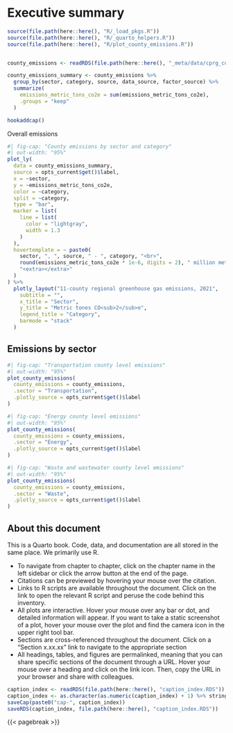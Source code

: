 # Executive summary {.unnumbered}
```r
source(file.path(here::here(), "R/_load_pkgs.R"))
source(file.path(here::here(), "R/_quarto_helpers.R"))
source(file.path(here::here(), "R/plot_county_emissions.R"))


county_emissions <- readRDS(file.path(here::here(), "_meta/data/cprg_county_emissions.RDS"))

county_emissions_summary <- county_emissions %>%
  group_by(sector, category, source, data_source, factor_source) %>%
  summarize(
    emissions_metric_tons_co2e = sum(emissions_metric_tons_co2e),
    .groups = "keep"
  )

hookaddcap()
```

Overall emissions

```r
#| fig-cap: "County emissions by sector and category"
#| out-width: "95%"
plot_ly(
  data = county_emissions_summary,
  source = opts_current$get()$label,
  x = ~sector,
  y = ~emissions_metric_tons_co2e,
  color = ~category,
  split = ~category,
  type = "bar",
  marker = list(
    line = list(
      color = "lightgray",
      width = 1.3
    )
  ),
  hovertemplate = ~ paste0(
    sector, ", ", source, " - ", category, "<br>",
    round(emissions_metric_tons_co2e * 1e-6, digits = 2), " million metric tons CO<sub>2</sub>e", "<br>",
    "<extra></extra>"
  )
) %>%
  plotly_layout("11-county regional greenhouse gas emissions, 2021",
    subtitle = "",
    x_title = "Sector",
    y_title = "Metric tones CO<sub>2</sub>e",
    legend_title = "Category",
    barmode = "stack"
  )
```
## Emissions by sector

```r
#| fig-cap: "Transportation county level emissions"
#| out-width: "95%"
plot_county_emissions(
  county_emissions = county_emissions,
  .sector = "Transportation",
  .plotly_source = opts_current$get()$label
)
```

```r
#| fig-cap: "Energy county level emissions"
#| out-width: "95%"
plot_county_emissions(
  county_emissions = county_emissions,
  .sector = "Energy",
  .plotly_source = opts_current$get()$label
)
```

```r
#| fig-cap: "Waste and wastewater county level emissions"
#| out-width: "95%"
plot_county_emissions(
  county_emissions = county_emissions,
  .sector = "Waste",
  .plotly_source = opts_current$get()$label
)
```


## About this document

This is a Quarto book. Code, data, and documentation are all stored in the same place. We primarily use R. 

- To navigate from chapter to chapter, click on the chapter name in the left sidebar or click the arrow button at the end of the page.
- Citations can be previewed by hovering your mouse over the citation.
- Links to R scripts are available throughout the document. Click on the link to open the relevant R script and peruse the code behind this inventory.
- All plots are interactive. Hover your mouse over any bar or dot, and detailed information will appear. If you want to take a static screenshot of a plot, hover your mouse over the plot and find the camera icon in the upper right tool bar.
- Sections are cross-referenced throughout the document. Click on a "Section x.xx.xx" link to navigate to the appropriate section
- All headings, tables, and figures are permalinked, meaning that you can share specific sections of the document through a URL. Hover your mouse over a heading and click on the link icon. Then, copy the URL in your browser and share with colleagues. 


```r
caption_index <- readRDS(file.path(here::here(), "caption_index.RDS"))
caption_index <- as.character(as.numeric(caption_index) + 1) %>% stringr::str_pad(width = 2, side = "left", pad = "0")
saveCap(paste0("cap-", caption_index))
saveRDS(caption_index, file.path(here::here(), "caption_index.RDS"))
```

{{< pagebreak >}}

